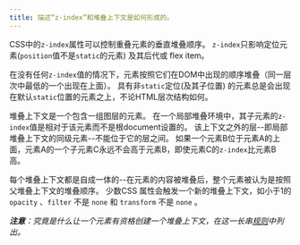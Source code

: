 ```yaml
---
title: 描述“z-index”和堆叠上下文是如何形成的。
---
```


CSS中的`z-index`属性可以控制重叠元素的垂直堆叠顺序。 `z-index`只影响定位元素(`position`值不是`static`的元素) 及其后代或 flex item。

在没有任何`z-index`值的情况下，元素按照它们在DOM中出现的顺序堆叠（同一层次中最低的一个出现在上面）。 具有非`static`定位(及其子位置) 的元素总是会出现在默认`static`位置的元素之上，不论HTML层次结构如何。

堆叠上下文是一个包含一组图层的元素。 在一个局部堆叠环境中，其子元素的`z-index`值是相对于该元素而不是根document设置的。 该上下文之外的层--即局部堆叠上下文的同级元素--不能位于它的层之间。 如果一个元素B位于元素A的上面，元素A的一个子元素C永远不会高于元素B，即使元素C的`z-index`比元素B高。

每个堆叠上下文都是自成一体的--在元素的内容被堆叠后，整个元素被认为是按照父堆叠上下文的堆叠顺序。 少数CSS 属性会触发一个新的堆叠上下文，如小于1的 `opacity` 、`filter` 不是 `none` 和 `transform` 不是 `none` 。

_**注意**：究竟是什么让一个元素有资格创建一个堆叠上下文，在这一长串[规则](https://developer.mozilla.org/en-US/docs/Web/CSS/CSS_Positioning/Understanding_z_index/The_stacking_context#The_stacking_context)中列出。_
